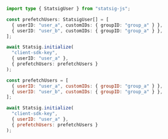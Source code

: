 <CodeGroup>

```typescript TypeScript
import type { StatsigUser } from "statsig-js";

const prefetchUsers: StatsigUser[] = [
  { userID: "user_a", customIDs: { groupID: "group_a" } },
  { userID: "user_b", customIDs: { groupID: "group_a" } },
];

await Statsig.initialize(
  "client-sdk-key",
  { userID: "user_a" },
  { prefetchUsers: prefetchUsers }
);
```

```javascript JavaScript
const prefetchUsers = [
  { userID: "user_a", customIDs: { groupID: "group_a" } },
  { userID: "user_b", customIDs: { groupID: "group_a" } },
];

await Statsig.initialize(
  "client-sdk-key",
  { userID: "user_a" },
  { prefetchUsers: prefetchUsers }
);
```

</CodeGroup>
